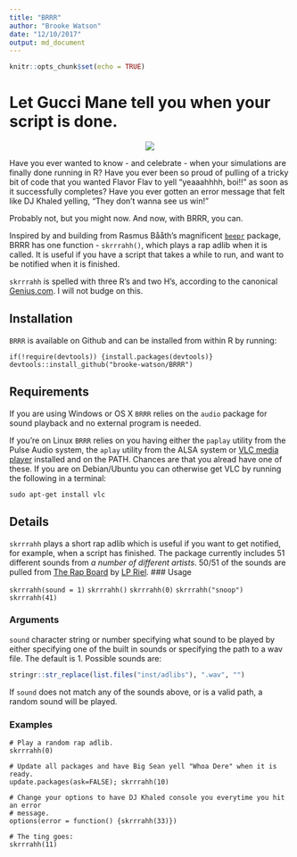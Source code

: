 ```yaml
---
title: "BRRR"
author: "Brooke Watson"
date: "12/10/2017"
output: md_document 
---
```


```r
knitr::opts_chunk$set(echo = TRUE)
```


Let Gucci Mane tell you when your script is done. 
========================================================

<center>![](inst/imgs/BRRR.png) </center>

Have you ever wanted to know - and celebrate - when your simulations are finally done running in R? Have you ever been so proud of pulling of a tricky bit of code that you wanted Flavor Flav to yell "yeaaahhhh, boi!!" as soon as it successfully completes? Have you ever gotten an error message that felt like DJ Khaled yelling, "They don't wanna see us win!"


Probably not, but you might now. And now, with BRRR, you can. 


Inspired by and building from Rasmus Bååth's magnificent [`beepr`](https://github.com/rasmusab/beepr) package, BRRR has one function - `skrrrahh()`, which plays a rap adlib when it is called. It is useful if you have a script that takes a while to run, and want to be notified when it is finished. 


`skrrrahh` is spelled with three R's and two H's, according to the canonical [Genius.com](https://genius.com/12737380). I will not budge on this. 


Installation
----------------


`BRRR` is available on Github and can be installed from within R by running:


``` 
if(!require(devtools)) {install.packages(devtools)}
devtools::install_github("brooke-watson/BRRR")
```

Requirements
---------------

If you are using Windows or OS X `BRRR` relies on the `audio` package for sound playback and no external program is needed.

If you're on Linux `BRRR` relies on you having either the `paplay` utility from the Pulse Audio system, the `aplay` utility from the ALSA system or [VLC media player](http://www.videolan.org/vlc/index.html) installed and on the PATH. Chances are that you alread have one of these. If you are on Debian/Ubuntu you can otherwise get VLC by running the following in a terminal:

```
sudo apt-get install vlc
```

Details
------------

`skrrrahh` plays a short rap adlib which is useful if you want to get notified, for example, when a script has finished. The package currently includes 51 different sounds from *a number of different artists*. 50/51 of the sounds are pulled from [The Rap Board](therapboard.com) by [LP Riel](http://www.lpriel.com/). 
### Usage

`skrrrahh(sound = 1)`
`skrrrahh()`
`skrrrahh(0)`
`skrrrahh("snoop")`
`skrrrahh(41)`


### Arguments

`sound` character string or number specifying what sound to be played by either specifying one of the built in sounds or specifying the path to a wav file. The default is 1. Possible sounds are:

```r
stringr::str_replace(list.files("inst/adlibs"), ".wav", "")
```


If `sound` does not match any of the sounds above, or is a valid path, a random sound will be played.

### Examples

```
# Play a random rap adlib.
skrrrahh(0)

# Update all packages and have Big Sean yell "Whoa Dere" when it is ready.  
update.packages(ask=FALSE); skrrrahh(10)

# Change your options to have DJ Khaled console you everytime you hit an error
# message.
options(error = function() {skrrrahh(33)})

# The ting goes: 
skrrrahh(11)
```
